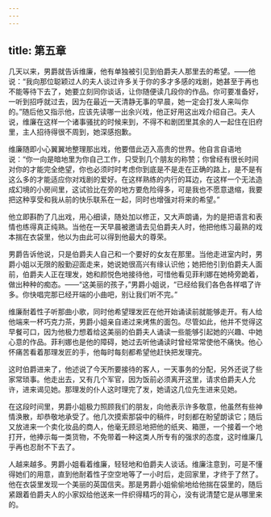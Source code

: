 ```yaml
---
---
---
```

title: 第五章
---




几天以来，男爵就告诉维廉，他有单独被引见到伯爵夫人那里去的希望。——他说：“我向那位聪颖过人的夫人谈过许多关于你的多才多感的戏剧，她甚至于再也不能等待下去了，她要立刻同你谈话，让你随便读几段你的作品。你可要准备好，一听到招呼就过去，因为在最近一天清静无事的早晨，她一定会打发人来叫你的。”随后他又指示他，应该先读哪一出余兴戏，他正好用这出戏介绍自己。夫人说，维廉在这样一个诸事骚扰的时候来到，不得不和剧团里其余的人一起住在旧府里，主人招待得很不周到，她深感抱歉。

维廉随即小心翼翼地整理那出戏，他要借此迈入高贵的世界。他自言自语地说：“你一向是暗地里为你自己工作，只受到几个朋友的称赞；你曾经有很长时间对你的才能完全绝望，你也必须时时考虑你到底是不是走在正确的路上，是不是有这么多的才能适应你对戏剧的爱好。在这样熟练的内行的耳边，在这样一个无法造成幻境的小房间里，这试验比在旁的地方要危险得多，可是我也不愿意退缩，我要把这种享受和我从前的快乐联系在一起，同时也增强对将来的希望。”

他立即斟酌了几出戏，用心细读，随处加以修正，又大声朗诵，为的是把语言和表情也练得真正纯熟。当他在一天早晨被邀请去见伯爵夫人时，他把他练习最熟的戏本揣在衣袋里，他以为由此可以得到他最大的尊荣。

男爵告诉他说，只是伯爵夫人自己和一个要好的女友在那里。当他走进室内时，男爵小姐以无限的殷勤迎面走来，她说她很高兴有缘认识他；她把他引到伯爵夫人面前，伯爵夫人正在理发，她和颜悦色地接待他，可惜他看见菲利娜在她椅旁跪着，做出种种的痴态。——“这美丽的孩子，”男爵小姐说，“已经给我们各色各样唱了许多。你快唱完那已经开端的小曲吧，别让我们听不完。”

维廉耐着性子听那曲小歌，同时他希望理发匠在他开始诵读前就能够走开。有人给他端来一杯巧克力茶，男爵小姐亲自递过来烤焦的面包。尽管如此，他并不觉得这早餐可口，因为他极力想着给这美丽的伯爵夫人诵读一些能够引起她的兴趣、中她心意的作品。菲利娜也是他的障碍，她过去听他诵读时曾经常常使他不痛快。他心怀痛苦看着那理发匠的手，他每时每刻都希望他赶快把发理完。

这时伯爵进来了，他述说了今天所要接待的客人，一天事务的分配，另外还说了些家常琐事。他走出去，又有几个军官，因为饭前必须离开这里，请求伯爵夫人允许，进来谒见她。那理发的仆人这时理完了发，她请这几位先生进来见她。

在这段时间里，男爵小姐极力照顾我们的朋友，向他表示许多敬意，他虽然有些神情涣散，却恭敬地承受了。他几次摸索那袋中的稿件，时刻都在盼望朗读它；随后又放进来一个卖化妆品的商人，他毫无顾忌地把他的纸夹、箱匣，一个接着一个地打开，他捧示每一类货物，不免带着一种这类人所专有的强求的态度，这时维廉几乎再也忍耐不下去了。

人越来越多。男爵小姐看着维廉，轻轻地和伯爵夫人谈话。维廉注意到，可是不懂得她们的用意，直到他耐着性子空空地等了一小时后，走回家里，才终于了然了。他在衣袋里发现一个美丽的英国信夹。那是男爵小姐偷偷地给他揣在袋里的，随后紧跟着伯爵夫人的小家奴给他送来一件织得精巧的背心，没有说清楚它是从哪里来的。